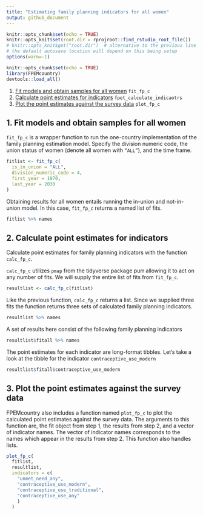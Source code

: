 ```yaml
---
title: "Estimating family planning indicators for all women"
output: github_document
---
```

```r
knitr::opts_chunk$set(echo = TRUE)
knitr::opts_knit$set(root.dir = rprojroot::find_rstudio_root_file())
# knitr::opts_knit$get("root.dir")  # alternative to the previous line
# the default autosave location will depend on this being setup
options(warn=-1)
```


```r
knitr::opts_chunk$set(echo = TRUE)
library(FPEMcountry)
devtools::load_all()
```

1. [Fit models and obtain samples for all women](#fit) `fit_fp_c`
2. [Calculate point estimates for indicators](#results) `fpet_calculate_indicaotrs`
3. [Plot the  point estimates against the survey data](#plot) `plot_fp_c`


## <a name="fit"></a>
## 1. Fit models and obtain samples for all women
`fit_fp_c` is a wrapper function to run the one-country implementation of the family planning estimation model. Specify the division numeric code, the union status of women (denote all women with `“ALL”`), and the time frame.

```r
fitlist <- fit_fp_c(
  is_in_union = "ALL",
  division_numeric_code = 4,
  first_year = 1970,
  last_year = 2030
)
```

Obtaining results for all women entails running the in-union and not-in-union model.  In this case, `fit_fp_c` returns a named list of fits.
```r
fitlist %>% names
```

## <a name="results"></a>
## 2. Calculate point estimates for indicators
Calculate point estimates for family planning indicators with the function `calc_fp_c`. 

`calc_fp_c` utilizes `pmap` from the tidyverse package purr allowing it to act on any number of fits. We will supply the entire list of fits from `fit_fp_c`.
```r
resultlist <- calc_fp_c(fitlist)
```

Like the previous function, `calc_fp_c` returns a list. Since we supplied three fits the function returns three sets of calculated family planning indicators.
```r
resultlist %>% names
```

A set of results here consist of the following family planning indicators
```r
resultlist$fitall %>% names
```

The point estimates for each indicator are long-format tibbles. Let's take a look at the tibble for the indicator `contraceptive_use_modern`
```r
resultlist$fitall$contraceptive_use_modern
```

## <a name="plot"></a>
## 3. Plot the  point estimates against the survey data
FPEMcountry also includes a function named `plot_fp_c` to plot the calculated point estimates against the survey data. The arguments to this function are, the fit object from step 1, the results from step 2, and a vector of indicator names. The vector of indicator names corresponds to the names which appear in the results from step 2. This function also handles lists.

```r
plot_fp_c(
  fitlist,
  resultlist,
  indicators = c(
    "unmet_need_any",
    "contraceptive_use_modern",
    "contraceptive_use_traditional",
    "contraceptive_use_any"
    )
  )
```
